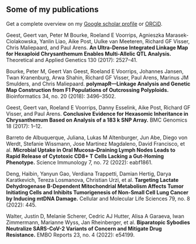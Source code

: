 
## Some of my publications

Get a complete overview on my [Google scholar profile](https://scholar.google.com/citations?user=AK4Iq3YAAAAJ&hl=en&oi=ao) or [ORCiD](https://orcid.org/0000-0002-1561-078X). 

Geest, Geert van, Peter M Bourke, Roeland E Voorrips, Agnieszka Marasek-Ciolakowska, Yanlin Liao, Aike Post, Uulke van Meeteren, Richard GF Visser, Chris Maliepaard, and Paul Arens. **An Ultra-Dense Integrated Linkage Map for Hexaploid Chrysanthemum Enables Multi-Allelic QTL Analysis.** Theoretical and Applied Genetics 130 (2017): 2527–41.

Bourke, Peter M, Geert Van Geest, Roeland E Voorrips, Johannes Jansen, Twan Kranenburg, Arwa Shahin, Richard GF Visser, Paul Arens, Marinus JM Smulders, and Chris Maliepaard. **polymapR—Linkage Analysis and Genetic Map Construction from F1 Populations of Outcrossing Polyploids.** Bioinformatics 34, no. 20 (2018): 3496–3502.

Geest, Geert van, Roeland E Voorrips, Danny Esselink, Aike Post, Richard GF Visser, and Paul Arens. **Conclusive Evidence for Hexasomic Inheritance in Chrysanthemum Based on Analysis of a 183 k SNP Array.** BMC Genomics 18 (2017): 1–12.

Barreto de Albuquerque, Juliana, Lukas M Altenburger, Jun Abe, Diego von Werdt, Stefanie Wissmann, Jose Martínez Magdaleno, David Francisco, et al. **Microbial Uptake in Oral Mucosa–Draining Lymph Nodes Leads to Rapid Release of Cytotoxic CD8+ T Cells Lacking a Gut-Homing Phenotype.** Science Immunology 7, no. 72 (2022): eabf1861.

Deng, Haibin, Yanyun Gao, Verdiana Trappetti, Damian Hertig, Darya Karatkevich, Tereza Losmanova, Christian Urzi, et al. **Targeting Lactate Dehydrogenase B-Dependent Mitochondrial Metabolism Affects Tumor Initiating Cells and Inhibits Tumorigenesis of Non-Small Cell Lung Cancer by Inducing mtDNA Damage.** Cellular and Molecular Life Sciences 79, no. 8 (2022): 445.

Walter, Justin D, Melanie Scherer, Cedric AJ Hutter, Alisa A Garaeva, Iwan Zimmermann, Marianne Wyss, Jan Rheinberger, et al. **Biparatopic Sybodies Neutralize SARS-CoV-2 Variants of Concern and Mitigate Drug Resistance.** EMBO Reports 23, no. 4 (2022): e54199.


